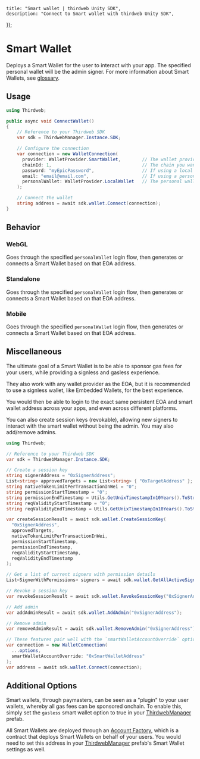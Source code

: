 
	title: "Smart wallet | thirdweb Unity SDK",
	description: "Connect to Smart wallet with thirdweb Unity SDK",
});

# Smart Wallet

Deploys a Smart Wallet for the user to interact with your app. The specified personal wallet will be the admin signer.
For more information about Smart Wallets, see [glossary](/glossary/smart-wallet).

## Usage

```csharp
using Thirdweb;

public async void ConnectWallet()
{
    // Reference to your Thirdweb SDK
    var sdk = ThirdwebManager.Instance.SDK;

    // Configure the connection
    var connection = new WalletConnection(
      provider: WalletProvider.SmartWallet,        // The wallet provider you want to connect to (Required)
      chainId: 1,                                  // The chain you want to connect to (Required)
      password: "myEpicPassword",                  // If using a local wallet as personal wallet (Optional)
      email: "email@email.com",                    // If using a personal wallet login option that requires email (Optional)
      personalWallet: WalletProvider.LocalWallet   // The personal wallet you want to use with your Smart Wallet (Optional)
    );

    // Connect the wallet
    string address = await sdk.wallet.Connect(connection);
}
```

## Behavior

### WebGL

Goes through the specified `personalWallet` login flow, then generates or connects a Smart Wallet based on that EOA address.

### Standalone

Goes through the specified `personalWallet` login flow, then generates or connects a Smart Wallet based on that EOA address.

### Mobile

Goes through the specified `personalWallet` login flow, then generates or connects a Smart Wallet based on that EOA address.

## Miscellaneous

The ultimate goal of a Smart Wallet is to be able to sponsor gas fees for your users, while providing a signless and gasless experience.

They also work with any wallet provider as the EOA, but it is recommended to use a signless wallet, like Embedded Wallets, for the best experience.

You would then be able to login to the exact same persistent EOA and smart wallet address across your apps, and even across different platforms.

You can also create session keys (revokable), allowing new signers to interact with the smart wallet without being the admin.
You may also add/remove admins.

```csharp
using Thirdweb;

// Reference to your Thirdweb SDK
var sdk = ThirdwebManager.Instance.SDK;

// Create a session key
string signerAddress = "0xSignerAddress";
List<string> approvedTargets = new List<string> { "0xTargetAddress" };
string nativeTokenLimitPerTransactionInWei = "0";
string permissionStartTimestamp = "0";
string permissionEndTimestamp = Utils.GetUnixTimestampIn10Years().ToString();
string reqValidityStartTimestamp = "0";
string reqValidityEndTimestamp = Utils.GetUnixTimestampIn10Years().ToString();

var createSessionResult = await sdk.wallet.CreateSessionKey(
  "0xSignerAddress",
  approvedTargets,
  nativeTokenLimitPerTransactionInWei,
  permissionStartTimestamp,
  permissionEndTimestamp,
  reqValidityStartTimestamp,
  reqValidityEndTimestamp
);

// Get a list of current signers with permission details
List<SignerWithPermissions> signers = await sdk.wallet.GetAllActiveSigners();

// Revoke a session key
var revokeSessionResult = await sdk.wallet.RevokeSessionKey("0xSignerAddress");

// Add admin
var addAdminResult = await sdk.wallet.AddAdmin("0xSignerAddress");

// Remove admin
var removeAdminResult = await sdk.wallet.RemoveAdmin("0xSignerAddress");

// These features pair well with the `smartWalletAccountOverride` option to connect to a specific smart wallet
var connection = new WalletConnection(
  ...options,
  smartWalletAccountOverride: "0xSmartWalletAddress"
);
var address = await sdk.wallet.Connect(connection);
```

## Additional Options

Smart wallets, through paymasters, can be seen as a "plugin" to your user wallets, whereby all gas fees can be sponsored onchain.
To enable this, simply set the `gasless` smart wallet option to true in your [ThirdwebManager](/unity/thirdwebmanager) prefab.

All Smart Wallets are deployed through an [Account Factory](https://thirdweb.com/thirdweb.eth/AccountFactory), which is a contract that deploys Smart Wallets on behalf of your users.
You would need to set this address in your [ThirdwebManager](/unity/thirdwebmanager) prefab's Smart Wallet settings as well.
